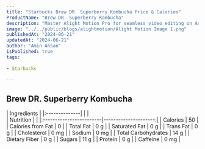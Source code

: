 ```yaml
---
title: "Starbucks Brew DR. Superberry Kombucha Price & Calories"
ProductName: "Brew DR. Superberry Kombucha" 
description: "Master Alight Motion Pro for seamless video editing on Android, iOS, and Tablets with our ultimate guide, unlocking advanced features and elevating your skills in 2024!"
image: "../../public/blogs/alightmotion/Alight Motion Image 1.png"
publishedAt: "2024-06-21"
updatedAt: "2024-06-21"
author: "Amin Ahsan"
isPublished: true
tags:
 
- Starbucks
      
---
```


## Brew DR. Superberry Kombucha 
  
<div className="tables-container">
  <div className="table-wrapper">
   | Ingredients   |
   |:--------------|
   |               |
  </div>    
  <div className="table-wrapper">
   | Nutrition               |                      |  
   |:------------------------|---------------------:|
   | Calories                | 50                   |
   | Calories from Fat       | 0                    |
   | Total Fat               | 0 g                  |
   | Saturated Fat           | 0 g                  |
   | Trans Fat               | 0 g                  |
   | Cholesterol             | 0 mg                 |
   | Sodium                  | 0 mg                 |
   | Total Carbohydrates     | 14 g                 |
   | Dietary Fiber           | 0 g                  |
   | Sugars                  | 11 g                 |
   | Protein                 | 0 g                  |
   | Caffeine                | 0 mg                 |
  </div>
</div>

<style jsx>{`
  .tables-container {
    display: flex;
    flex-direction: row;
    gap: 30px;
  }
  .table-wrapper {
    width: 500px; /* Adjust as needed */
  }
  @media (max-width: 768px) {
    .tables-container {
      flex-direction: column;
      gap: 0px; /* Adjust as needed */
    }
    .table-wrapper {
      width: 100%; /* Adjust as needed */
    }
  }
`}</style>
